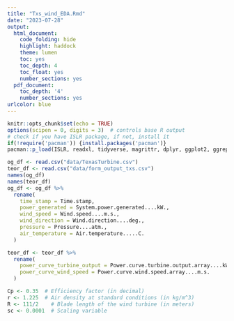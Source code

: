 ```yaml
---
title: "Txs_wind_EDA.Rmd"
date: "2023-07-28"
output:
  html_document:
    code_folding: hide
    highlight: haddock
    theme: lumen
    toc: yes
    toc_depth: 4
    toc_float: yes
    number_sections: yes
  pdf_document:
    toc_depth: '4'
    number_sections: yes
urlcolor: blue
---
```


```r
knitr::opts_chunk$set(echo = TRUE)
options(scipen = 0, digits = 3)  # controls base R output
# check if you have ISLR package, if not, install it
if(!require('pacman')) {install.packages('pacman')}
pacman::p_load(ISLR, readxl, tidyverse, magrittr, dplyr, ggplot2, ggrepel, data.table, lubridate, ggpubr, patchwork)
```



```r
og_df <- read.csv("data/TexasTurbine.csv")
teor_df <- read.csv("data/form_output_txs.csv")
names(og_df)
names(teor_df)
og_df <- og_df %>%
  rename(
    time_stamp = Time.stamp,
    power_generated = System.power.generated....kW.,
    wind_speed = Wind.speed....m.s.,
    wind_direction = Wind.direction....deg.,
    pressure = Pressure....atm.,
    air_temperature = Air.temperature.....C.
  )

teor_df <- teor_df %>%
  rename(
    power_curve_turbine_output = Power.curve.turbine.output.array....kW.,
    power_curve_wind_speed = Power.curve.wind.speed.array....m.s.
  )

Cp <- 0.35  # Efficiency factor (in decimal)
r <- 1.225  # Air density at standard conditions (in kg/m^3)
R <- 111/2    # Blade length of the wind turbine (in meters)
sc <- 0.0001  # Scaling variable






```
